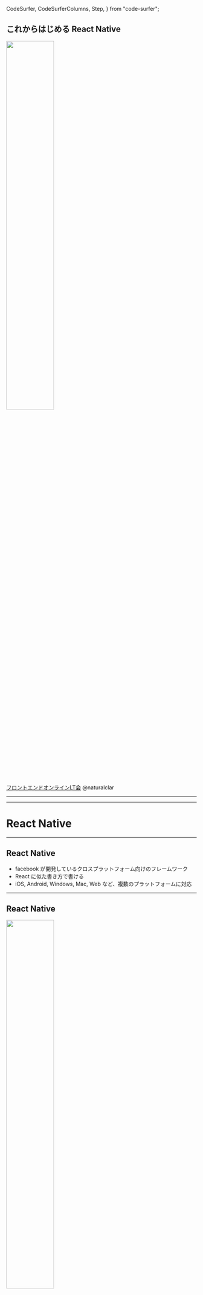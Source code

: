   CodeSurfer,
  CodeSurferColumns,
  Step,
} from "code-surfer";


<Head>
  <title>これからはじめる React Native</title>
  <meta property="og:locale" content="ja_JP" />
  <meta property="og:title" content="これからはじめる React Native" />
  <meta property="og:description" content="Introduction to React Native" />
  <meta property="og:type" content="article" />
  <meta property="og:url" content='https://starting-react-native-2020.now.sh/assets/oembed.json' />
  <meta property="og:image" content="https://starting-react-native-2020.now.sh/assets/card.png" />
  <meta property="article:published_time" content="2020-04-24T14:46:16.704Z" />
  <meta property="article:author" content="naturalclar" />
  <meta name="twitter:card" content="summary_large_image" />
  <meta name="twitter:site" content="@Naturalclar" />
  <meta name="twitter:title" content="これからはじめる React Native" />
  <meta name="twitter:description" content="Introduction to React Native" />
  <meta name="twitter:image" content="https://starting-react-native-2020.now.sh/assets/card.png" />
  <link
      rel="alternate"
      type="application/json+oembed"
      href={`https://starting-react-native-2020.now.sh/assets/oembed.json`}
      title="これからはじめる React Native"
    />
</Head>


## これからはじめる React Native

<img src={ReactNative} width='50%'/>

[フロントエンドオンラインLT会](https://connpass.com/event/171666/)
@naturalclar

---

<Profile/>

---

# React Native

---

## React Native

- facebook が開発しているクロスプラットフォーム向けのフレームワーク
- React に似た書き方で書ける
- iOS, Android, Windows, Mac, Web など、複数のプラットフォームに対応

---

## React Native

<img src={WhosUsingRN} width='50%'/>


---

## 今回話すこと

- React との類似点、違い
- React Native 独自の API
- React Native のはじめかた
- and more...

---

<CodeSurferColumns themes={[github,vsDark]}>

<Step>

```jsx
import React from 'react'

export const HelloWorld = () => {
  return (
    <div className="container">
      <h1>Hello World!</h1>
    </div>
  )
}

```

<div>
  <h1>Hello World!</h1>
</div>

</Step>

<Step>


```jsx
import React from 'react'
import {View, Text} from 'react-native'

export const HelloWorld = () => {
  return (
    <View>
      <Text>Hello World!</Text>
    </View>
  )
}

```

<img src={RNHelloWorld} width='50%'/>



</Step>

<Step>


```jsx
import React from 'react'
import {View, Text, StyleSheet} from 'react-native'

const styles = StyleSheet.create({
  container: {
    padding: 24,
    borderWidth: 1,
    borderColor: 'red'
  },
  text: {
    fontSize: 24,
    color: 'blue',
    fontWeight: 'bold'
  }
})

export const HelloWorld = () => {
  return (
    <View style={styles.container}>
      <Text style={styles.text}>Hello World!</Text>
    </View>
  )
}

```

<img src={RNHelloWorldStyled} width='50%'/>

</Step>

<Step>


```jsx 1:14
import React from 'react'

export const Button = () => {
  const handleClick = () => {
    console.log('hello world!')
  }
  return (
    <button onClick={handleClick}>
      <h1>Click Me!</h1>
    </button>
  )
}
```

<button>Click Me!</button>

</Step>

<Step>


```jsx 8:10
import React from 'react'

export const Button = () => {
  const handleClick = () => {
    console.log('hello world!')
  }
  return (
    <button onClick={handleClick}>
      <h1>Click Me!</h1>
    </button>
  )
}
```

<button>Click Me!</button>

</Step>

<Step>


```jsx
import React from 'react'
import {TouchableOpacity, Text} from 'react-native'

export const Button = () => {
  const handleClick = () => {
    console.log('hello world!')
  }
  return (
    <TouchableOpacity onPress={handleClick}>
      <Text>Click Me!</Text>
    </TouchableOpacity>
  )
}
```

<img src={RNButton} width='50%'/>

</Step>

<Step>


```jsx
import React from 'react'
import {TouchableOpacity, Text, StyleSheet} from 'react-native'

const styles = {
  container:{
    padding: 24,
    borderRadius: 10,
    backgroundColor: 'blue',
  },
  text: {
    color: 'white'
    fontSize: 24,
    fontWeight: 'bold'
  }
}

export const Button = () => {
  const handleClick = () => {
    console.log('hello world!')
  }
  return (
    <TouchableOpacity style={styles.container} onPress={handleClick}>
      <Text style={{styles.text}}>Click Me!</Text>
    </TouchableOpacity>
  )
}
```

<img src={RNButtonStyled} width='50%'/>

</Step>

</CodeSurferColumns>

---

## React Native 独自のAPI

---

<CodeSurferColumns themes={[github,vsDark]}>

<Step>


```jsx subtitle="Platform API"
import React from 'react'
import {View, Text, Platform} from 'react-native'

export const WhoAmI = () => {
  const platform = Platform.OS
  return (
    <View style={styles.container}>
      <Text style={{styles.text}}>I am {platform}!</Text>
    </View>
  )
}
```

<img src={RNPlatform} width='50%'/>

</Step>

<Step>

```jsx subtitle="Activity Indicator"
import React from 'react'
import {View, Text, ActivityIndicator} from 'react-native'

export const LoadingScreen = () => {
  return (
    <View style={styles.container}>
      <ActivityIndicator size="large"/>
    </View>
  )
}
```

<img src={RNActivityIndicator} width='50%'/>

</Step>

<Step>

```jsx subtitle="SafeAreaView"
import React from 'react'
import {SafeAreaView, Text} from 'react-native'

export const SafeAreaScreen = () => {
  return (
    <View style={styles.container}>
      <Text>I'm not in SafeArea</Text>
      <SafeAreaView style={styles.container}>
        <Text>I'm In SafeArea!</Text>
        <View style={{flex:1}} />
        <Text>I'm In SafeArea!</Text>
      </SafeAreaView>
      <Text>I'm not in SafeArea</Text>
    </View>
  )
}
```

<img src={RNSafeAreaView} width='50%'/>

</Step>

<Step>

```jsx subtitle="WebView"
import React from 'react'
import {SafeAreaView} from 'react-native'
import {WebView} from 'react-native-webview'

export const LoadingScreen = () => {
  return (
    <SafeAreaView style={styles.container}>
      <WebView source={{uri: 'https://reactnative.dev/'}} />
    </SafeAreaView>
  )
}
```

<img src={RNWebView} width='50%'/>

</Step>

</CodeSurferColumns>

---

## 他にも様々な Modules があります!

- AsyncStorage
- Cameraroll
- Clipboard
- Bluetooth
- etc...

---

# Getting Started

---

<CodeSurferColumns themes={[github,vsDark]}>

<Step>

<Invert>
<h1>React Native</h1>
</Invert>

# Expo

</Step>

<Step>

<Invert>
<h2>React Native</h2>
<ul>
　<li>本家</li>
  <li>常に最新 Version である</li>
  <li>様々な Third party module が使える</li>
  <li>機能制限無し</li>
  <li>開発するのに Native の知識が必要なこともある</li>
  <li>Upgrade が少し大変*</li>
</ul>
</Invert>

<div>
<h2>Expo</h2>
<ul>
  <li>簡易版</li>
  <li>Native の部分を Expo側が行ってくれる</li>
  <li>JavaScript の知識だけで開発可能</li>
  <li>OTA Update や Push Notification の様な便利な機能が用意されてる</li>
  <li>Version が本家より少し古い</li>
  <li>若干の機能制限がある*</li>
</ul>

</div>
</Step>

<Step>

<Invert>
<h2>React Native</h2>
<ul>
  <li><code>npx react-native init AwesomeProject</code></li>
</ul>
</Invert>

<div>
<h2>Expo</h2>
<ul>
  <li><code>yarn global add expo-cli</code></li>
  <li><code>expo init AwesomeProject</code></li>
</ul>

</div>

</Step>

</CodeSurferColumns>

---

## どっちが良いの？

- はじめて触る場合は Expo の方がおすすめ。
- 個人的には本家 React Native も十分快適。
- Expo は必要とあれば Eject できる。

---

## React Native をはじめてみよう！

---

# React Native Web

---


<CodeSurferColumns themes={[github,vsDark]}>

<Step>

```jsx
import React from 'react'
import {TouchableOpacity, Text, StyleSheet} from 'react-native-web'

const styles = {
  container:{
    padding: 24,
    borderRadius: 10,
    backgroundColor: 'blue',
  },
  text: {
    color: 'white'
    fontSize: 24,
    fontWeight: 'bold'
  }
}

export const Button = () => {
  const handleClick = () => {
    console.log('hello world!')
  }
  return (
    <TouchableOpacity style={styles.container} onPress={handleClick}>
      <Text style={{styles.text}}>Click Me!</Text>
    </TouchableOpacity>
  )
}
```

<TouchableOpacity style={{padding:24, borderRadius:10, backgroundColor: 'blue'}} onPress={()=>{}}>
  <Text style={{color:'white', fontSize: 24, fontWeight: 'bold'}}>Click Me!</Text>
</TouchableOpacity>


</Step>

<Step>

```jsx subtitle="webpack.config.js"
module.exports = {
  ...,
  resolve: {
    alias: {
      'react-native$': 'react-native-web'
    },
    // React Native web でのみ異なる挙動は .web.js を使う
    extensions: ['.web.js', '.js','.web.tsx','.tsx']
  }
}
```

### alias: react-native -> react-native-web


</Step>

<Step>

```jsx
import React from 'react'
import {TouchableOpacity, Text, StyleSheet} from 'react-native'

const styles = {
  container:{
    padding: 24,
    borderRadius: 10,
    backgroundColor: 'blue',
  },
  text: {
    color: 'white'
    fontSize: 24,
    fontWeight: 'bold'
  }
}

export const Button = () => {
  const handleClick = () => {
    console.log('hello world!')
  }
  return (
    <TouchableOpacity style={styles.container} onPress={handleClick}>
      <Text style={{styles.text}}>Click Me!</Text>
    </TouchableOpacity>
  )
}
```

<TouchableOpacity style={{padding:24, borderRadius:10, backgroundColor: 'blue'}} onPress={()=>{}}>
  <Text style={{color:'white', fontSize: 24, fontWeight: 'bold'}}>Click Me!</Text>
</TouchableOpacity>


</Step>

<Step>

```diff 2

```

<TouchableOpacity style={{padding:24, borderRadius:10, backgroundColor: 'blue'}} onPress={()=>{}}>
  <Text style={{color:'white', fontSize: 24, fontWeight: 'bold'}}>Click Me!</Text>
</TouchableOpacity>


</Step>


<Step>

```jsx subtitle="Platform API"
import React from 'react'
import {View, Text, Platform} from 'react-native'

export const WhoAmI = () => {
  const platform = Platform.OS
  return (
    <View style={styles.container}>
      <Text style={{styles.text}}>I am {platform}!</Text>
    </View>
  )
}
```

<View style={{padding:24}} onPress={()=>{}}>
  <Text style={{color:'white', fontSize: 24, fontWeight: 'bold'}}>I am {Platform.OS}!</Text>
</View>


</Step>

<Step>

```jsx subtitle="Activity Indicator"
import React from 'react'
import {View, Text, ActivityIndicator} from 'react-native'

export const LoadingScreen = () => {
  return (
    <View style={styles.container}>
      <ActivityIndicator size="large"/>
    </View>
  )
}
```

<ActivityIndicator size="large"/>

</Step>

<Step>

```jsx subtitle="WebView...?"
import React from 'react'
import {SafeAreaView} from 'react-native'
import {WebView} from 'react-native-webview'

export const LoadingScreen = () => {
  return (
    <SafeAreaView style={styles.container}>
      <WebView source={{uri: 'https://reactnative.dev/'}} />
    </SafeAreaView>
  )
}
```

:thinking_face::thinking_face::thinking_face:

</Step>

</CodeSurferColumns>

---

<CodeSurferColumns themes={[github,vsDark]}>

<Step>

<div>
<h1>React Native for Windows</h1>

https://microsoft.github.io/react-native-windows/
</div>


<div>
<h1>React Native for Mac</h1>

Developed by Microsoft
</div>

</Step>

</CodeSurferColumns>

---

THANK YOU